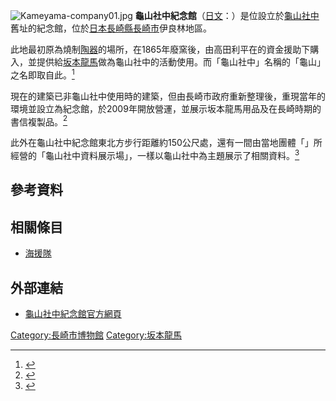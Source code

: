{{coord|32|44|55.52|N|129|53|12.53|E|region:JP_type:landmark|display=title}}
[[File:Kameyama-company01.jpg|thumb]]
'''龜山社中紀念館'''（[[日文|日文]]：'''{{lang|ja|亀山社中記念館}}'''）是位設立於[[龜山社中|龜山社中]]舊址的紀念館，位於[[日本|日本]][[長崎縣|長崎縣]][[長崎市|長崎市]]伊良林地區。

此地最初原為燒制[[陶器|陶器]]{{tsl|ja|亀山焼 (長崎)|龜山燒 (長崎)|龜山燒}}的場所，在1865年廢窯後，由高田利平在{{Tsl|ja|小曽根乾堂|小曾根乾堂}}的資金援助下購入，並提供給[[坂本龍馬|坂本龍馬]]做為龜山社中的活動使用。而「龜山社中」名稱的「龜山」之名即取自此。<ref>{{Cite web| url=https://www.nagasaki-tabinet.com/guide/1047/| title=長崎市亀山社中記念館| publisher=長崎縣觀光連盟| work=長崎旅遊觀光網| accessdate=2019-02-24| language=ja| archive-date=2019-02-24| archive-url=https://web.archive.org/web/20190224062643/https://www.nagasaki-tabinet.com/guide/1047/| dead-url=no}}</ref>

現在的建築已非龜山社中使用時的建築，但由長崎市政府重新整理後，重現當年的環境並設立為紀念館，於2009年開放營運，並展示坂本龍馬用品及在長崎時期的書信複製品。<ref>{{Cite web| url=https://nippontrend.com/tw/article/2017022703128.html?iref=related| title=坂本龍馬首創日商社改為紀念館 來客破百萬| date=2016-08-16| author=田部愛| work=潮日本| publisher=朝日新聞社| language=zh-tw| accessdate=2019-02-24| archive-url=https://web.archive.org/web/20190224115824/https://nippontrend.com/tw/article/2017022703128.html?iref=related| archive-date=2019-02-24| dead-url=yes}}</ref>

此外在龜山社中紀念館東北方步行距離約150公尺處，還有一間由當地團體「{{lang|ja|亀山社中ば活かす会}}」所經營的「龜山社中資料展示場」，一樣以龜山社中為主題展示了相關資料。<Ref>
{{Cite web| url=http://tomocchi.nagasaki-tabinet.com/post-1158/| title=亀山社中資料展示場| date=2010-06-04| publisher=長崎縣觀光連盟| work=長崎旅遊觀光網| accessdate=2019-02-24| language=ja| archive-date=2019-02-24| archive-url=https://web.archive.org/web/20190224062611/http://tomocchi.nagasaki-tabinet.com/post-1158/| dead-url=no}}
</ref>

== 參考資料 ==
{{Reflist}}

==相關條目==
* [[海援隊|海援隊]]

== 外部連結 ==
* {{Ja}} [https://web.archive.org/web/20110717180721/http://www1.city.nagasaki.nagasaki.jp/kameyama/ 龜山社中紀念館官方網頁]

{{DEFAULTSORT:Kameyamasyatyuu}}
[[Category:長崎市博物館|Category:長崎市博物館]]
[[Category:坂本龍馬|Category:坂本龍馬]]